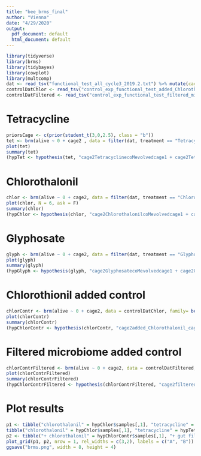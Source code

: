 ```yaml
---
title: "bee_brms_final"
author: "Vienna"
date: "4/29/2020"
output:
  pdf_document: default
  html_document: default
---
```

```r
library(tidyverse)
library(brms)
library(tidybayes)
library(cowplot)
library(multcomp)
dat <- read_tsv("functional_test_all_cycle3_2019.2.txt") %>% mutate(cage2 = paste(treatment, group, cage), group = factor(group, levels = c("control", "co-evolved")))
controlDatChlor <- read_tsv("control_exp_functional_test_added_Chlorothalonil_2020.txt") %>% mutate(group = factor(group, levels = c("control", "added_Chlorothalonil")))
controlDatFiltered <- read_tsv("control_exp_functional_test_filtered_microbiome_2020.txt") %>% mutate(group = factor(group, levels = c("filtered_control", "filtered_Chlorothalonil", "microbiome_free")))
```

# Tetracycline

```r
priorsCage <- c(prior(student_t(3,0,2.5), class = "b"))
tet <- brm(alive ~ 0 + cage2 , data = filter(dat, treatment == "Tetracycline"), family= bernoulli(), control = list(adapt_delta = .99, max_treedepth = 10), iter = 5000, cores = 4, prior = priorsCage)
plot(tet)
summary(tet)
(hypTet <- hypothesis(tet, "cage2TetracyclinecoMevolvedcage1 + cage2TetracyclinecoMevolvedcage2 + cage2TetracyclinecoMevolvedcage3 = cage2Tetracyclinecontrolcage1 +cage2Tetracyclinecontrolcage2 + cage2Tetracyclinecontrolcage3"))
```

# Chlorothalonil

```r
chlor <- brm(alive ~ 0 + cage2, data = filter(dat, treatment == "Chlorothalonil"), family= bernoulli(), control = list(adapt_delta = .99), iter = 5000, cores = 4, prior = priorsCage)
plot(chlor, N = 6, ask = F)
summary(chlor)
(hypChlor <- hypothesis(chlor, "cage2ChlorothalonilcoMevolvedcage1 + cage2ChlorothalonilcoMevolvedcage2 + cage2ChlorothalonilcoMevolvedcage3 = cage2Chlorothalonilcontrolcage1 +cage2Chlorothalonilcontrolcage2 + cage2Chlorothalonilcontrolcage3"))
```

# Glyphosate

```r
glyph <- brm(alive ~ 0 + cage2, data = filter(dat, treatment == "Glyphosate"), family= bernoulli(), control = list(adapt_delta = .99), iter = 5000, cores = 4, prior = priorsCage)
plot(glyph)
summary(glyph)
(hypGlyph <- hypothesis(glyph, "cage2GlyphosatecoMevolvedcage1 + cage2GlyphosatecoMevolvedcage2 + cage2GlyphosatecoMevolvedcage3 = cage2Glyphosatecontrolcage1 + cage2Glyphosatecontrolcage2 + cage2Glyphosatecontrolcage3"))
```


# Chlorothionil added control

```r
chlorContr <- brm(alive ~ 0 + cage2, data = controlDatChlor, family= bernoulli(), control = list(adapt_delta = .9999), iter = 5000, cores = 4, prior = priorsCage)
plot(chlorContr)
summary(chlorContr)
(hypChlorContr <- hypothesis(chlorContr, "cage2added_Chlorothalonil_cage1 + cage2added_Chlorothalonil_cage2 + cage2added_Chlorothalonil_cage3 = cage2control_cage1 +cage2control_cage2 + cage2control_cage2"))
```

# Filtered microbiome added control

```r
chlorContrFiltered <- brm(alive ~ 0 + cage2, data = controlDatFiltered, family= bernoulli(), control = list(adapt_delta = .99), iter = 5000, cores = 4, prior = priorsCage)
plot(chlorContrFiltered)
summary(chlorContrFiltered)
(hypChlorContrFiltered <- hypothesis(chlorContrFiltered, "cage2filtered_Chlorothalonil_cage1 + cage2filtered_Chlorothalonil_cage2 + cage2filtered_Chlorothalonil_cage3 + cage2filtered_Chlorothalonil_cage4  = cage2filtered_control_cage1 + cage2filtered_control_cage2 + cage2filtered_control_cage3 + cage2filtered_control_cage4"))
```

# Plot results

```r
p1 <- tibble("chlorothalonil" = hypChlor$samples[,1], "tetracycline" = hypTet$samples[,1], "glyphosate" = hypGlyph$samples[,1]) %>% gather(key = "contrast", value = "b") %>% group_by(contrast) %>%  ggplot(aes(x = contrast, y=b)) + stat_halfeye(point_interval = mode_hdi, .width = c(.66, .95)) + geom_hline(yintercept = 0, color = "red") + theme_minimal() + theme(axis.title.x = element_blank()) + coord_trans(limy=c(-20,20)) +  ggtitle("Past chemical exposure") + ylab("Bee survival")
tibble("chlorothalonil" = hypChlor$samples[,1], "tetracycline" = hypTet$samples[,1], "glyphosate" = hypGlyph$samples[,1]) %>% gather(key = "contrast", value = "b") %>% group_by(contrast) %>%  ggplot(aes(x = contrast, y=b)) + stat_halfeye(point_interval = mode_hdi, .width = c(.66, .95)) + geom_hline(yintercept = 0, color = "red") + theme_minimal() + theme(axis.title.x = element_blank()) +  ggtitle("Past chemical exposure") + ylab("Bee survival") + coord_trans(limy=c(0,1)) 
p2 <- tibble("+ chlorothalonil" = hypChlorContr$samples[,1], "+ gut filtrate" = hypChlorContrFiltered$samples[,1]) %>% gather(key = "contrast", value = "b") %>% group_by(contrast) %>%  ggplot(aes(x = contrast, y=b)) + stat_halfeye(point_interval = mode_hdi, .width = c(.66, .95)) + geom_hline(yintercept = 0, color = "red")  + theme_minimal() +theme(axis.title = element_blank()) + coord_trans(limy=c(-20,20)) + ggtitle("Chemical addition")
plot_grid(p1, p2, nrow = 1, rel_widths = c(3,2), labels = c("A", "B"))
ggsave("brms.png", width = 8, height = 4)
```